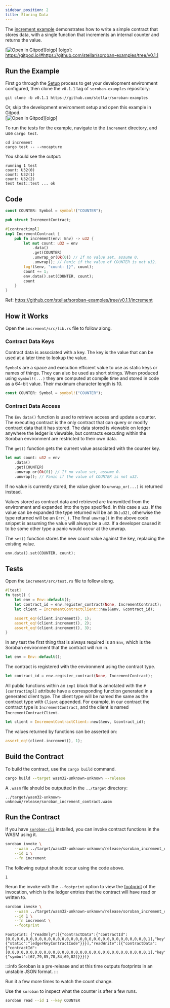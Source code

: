 ```yaml
---
sidebar_position: 2
title: Storing Data
---
```


The [increment example] demonstrates how to write a simple contract that stores
data, with a single function that increments an internal counter and returns the
value.

[![Open in Gitpod](https://gitpod.io/button/open-in-gitpod.svg)][oigp]
[oigp]: https://gitpod.io/#https://github.com/stellar/soroban-examples/tree/v0.1.1

[increment example]: https://github.com/stellar/soroban-examples/tree/v0.1.1/increment

## Run the Example

First go through the [Setup] process to get your development environment
configured, then clone the `v0.1.1` tag of `soroban-examples` repository:

[Setup]: ../getting-started/setup.mdx

```
git clone -b v0.1.1 https://github.com/stellar/soroban-examples
```

Or, skip the development environment setup and open this example in Gitpod.  
[![Open in Gitpod](https://gitpod.io/button/open-in-gitpod.svg)][oigp]

To run the tests for the example, navigate to the `increment` directory, and use `cargo test`.

```
cd increment
cargo test -- --nocapture
```

You should see the output:

```
running 1 test
count: U32(0)
count: U32(1)
count: U32(2)
test test::test ... ok
```

## Code

```rust title="increment/src/lib.rs"
const COUNTER: Symbol = symbol!("COUNTER");

pub struct IncrementContract;

#[contractimpl]
impl IncrementContract {
    pub fn increment(env: Env) -> u32 {
        let mut count: u32 = env
            .data()
            .get(COUNTER)
            .unwrap_or(Ok(0)) // If no value set, assume 0.
            .unwrap(); // Panic if the value of COUNTER is not u32.
        log!(&env, "count: {}", count);
        count += 1;
        env.data().set(COUNTER, count);
        count
    }
}
```
Ref: https://github.com/stellar/soroban-examples/tree/v0.1.1/increment

## How it Works

Open the `increment/src/lib.rs` file to follow along.

### Contract Data Keys

Contract data is associated with a key. The key is the
value that can be used at a later time to lookup the value.

`Symbol`s are a space and execution efficient value to use as static keys or
names of things. They can also be used as short strings. When produced using
`symbol!(...)` they are computed at compile time and stored in code as a 64-bit
value. Their maximum character length is 10.

```rust
const COUNTER: Symbol = symbol!("COUNTER");
```

### Contract Data Access

The `Env` `data()` function is used to retrieve access and update a
counter. The executing contract is the only contract that can query or modify
contract data that it has stored. The data stored is viewable on ledger anywhere
the ledger is viewable, but contracts executing within the Soroban environment
are restricted to their own data.

The `get()` function gets the current value associated with the counter key.

```rust
let mut count: u32 = env
    .data()
    .get(COUNTER)
    .unwrap_or(Ok(0)) // If no value set, assume 0.
    .unwrap(); // Panic if the value of COUNTER is not u32.
```

If no value is currently stored, the value given to `unwrap_or(...)` is returned
instead.

Values stored as contract data and retrieved are transmitted from the
environment and expanded into the type specified. In this case a `u32`. If the
value can be expanded the type returned will be an `Ok(u32)`, otherwise the type
returned will be an `Err(_)`. The final `unwrap()` in the above code snippet is
assuming the value will always be a `u32`. If a developer caused it to be some
other type a panic would occur at the unwrap.

The `set()` function stores the new count value against the key, replacing the
existing value.

```rust
env.data().set(COUNTER, count);
```

## Tests

Open the `increment/src/test.rs` file to follow along.

```rust title="increment/src/test.rs"
#[test]
fn test() {
    let env = Env::default();
    let contract_id = env.register_contract(None, IncrementContract);
    let client = IncrementContractClient::new(&env, &contract_id);

    assert_eq!(client.increment(), 1);
    assert_eq!(client.increment(), 2);
    assert_eq!(client.increment(), 3);
}
```

In any test the first thing that is always required is an `Env`, which is the
Soroban environment that the contract will run in.

```rust
let env = Env::default();
```

The contract is registered with the environment using the contract type.

```rust
let contract_id = env.register_contract(None, IncrementContract);
```

All public functions within an `impl` block that is annotated with the
`#[contractimpl]` attribute have a corresponding function generated in a
generated client type. The client type will be named the same as the contract
type with `Client` appended. For example, in our contract the contract type is
`IncrementContract`, and the client is named `IncrementContractClient`.

```rust
let client = IncrementContractClient::new(&env, &contract_id);
```

The values returned by functions can be asserted on:
```rust
assert_eq!(client.increment(), 1);
```

## Build the Contract

To build the contract, use the `cargo build` command.

```sh
cargo build --target wasm32-unknown-unknown --release
```

A `.wasm` file should be outputted in the `../target` directory:

```
../target/wasm32-unknown-unknown/release/soroban_increment_contract.wasm
```

## Run the Contract

If you have [`soroban-cli`] installed, you can invoke contract functions in the
WASM using it.

```sh
soroban invoke \
    --wasm ../target/wasm32-unknown-unknown/release/soroban_increment_contract.wasm \
    --id 1 \
    --fn increment
```

The following output should occur using the code above.

```
1
```

Rerun the invoke with the `--footprint` option to view the [footprint] of the invocation,
which is the ledger entries that the contract will have read or written to.

```sh
soroban invoke \
    --wasm ../target/wasm32-unknown-unknown/release/soroban_increment_contract.wasm \
    --id 1 \
    --fn increment \
    --footprint
```

```
Footprint: {"readOnly":[{"contractData":{"contractId":[0,0,0,0,0,0,0,0,0,0,0,0,0,0,0,0,0,0,0,0,0,0,0,0,0,0,0,0,0,0,0,1],"key":{"static":"ledgerKeyContractCode"}}}],"readWrite":[{"contractData":{"contractId":[0,0,0,0,0,0,0,0,0,0,0,0,0,0,0,0,0,0,0,0,0,0,0,0,0,0,0,0,0,0,0,1],"key":{"symbol":[67,79,85,78,84,69,82]}}}]}
```

:::info
Soroban is a pre-release and at this time outputs footprints in an unstable JSON
format.
:::

[footprint]: ../learn/persisting-data.mdx#footprints-and-parallel-contention

Run it a few more times to watch the count change.

Use the `soroban` to inspect what the counter is after a few runs.

```sh
soroban read --id 1 --key COUNTER
```

[`soroban-cli`]: ../getting-started/setup#install-the-soroban-cli
